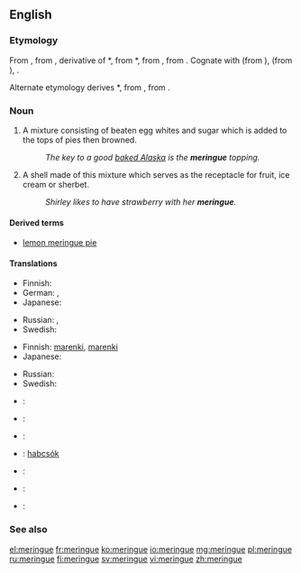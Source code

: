 ==English==

===Etymology===
From {{etyl|fr}} {{term|meringue|lang=fr}}, from {{etyl|dum}} {{term|meringue||light evening meal|lang=dum}}, derivative of {{etyl|dum}} *{{term||meren|to dip or soak bread|lang=dum}}, from {{etyl|odt}} *{{term||meren|lang=odt}}, from {{proto|gem-pro|marjanan|to grind, pound|lang=en}}, from {{proto|ine-pro|mer-|to rub, pack|lang=en}}. Cognate with {{etyl|gml|-}} {{term|meringe|lang=gml}} (from {{term|mern||to dip bread in wine|lang=gml}}), {{etyl|gmh|-}} {{term|merunge|lang=gmh}} (from {{term|meren|mëren|to soak bread in wine or water for dinner|lang=gmh}}), {{etyl|ang|-}} {{term|merian||to purify, cleanse, test|lang=ang}}.

Alternate etymology derives {{etyl|odt}} *{{term||meren|lang=odt}}, from {{proto|gem-pro|marhin|soup of bread and wine or water|lang=en}}, from {{proto|ine-pro|mark-||merk-|wet|lang=en}}.

===Noun===
{{en-noun|s|-}}

# A mixture consisting of beaten egg whites and sugar which is added to the tops of pies then browned.
#: ''The key to a good [[baked Alaska]] is the '''meringue''' topping.''
# A shell made of this mixture which serves as the receptacle for fruit, ice cream or sherbet.
#: ''Shirley likes to have strawberry with her '''meringue'''.''

====Derived terms====
* [[lemon meringue pie]]

====Translations====
{{trans-top|mixture}}
* Finnish: {{t+|fi|marenki}}
* German: {{t+|de|Baiser|n}}, {{qualifier|rare}} {{t-|de|Meringue|f}}
* Japanese: {{t-|ja|メレンゲ|tr=merenge|sc=Jpan}}
{{trans-mid}}
* Russian: {{t+|ru|безе|n|tr=bezɛ́|sc=Cyrl}} {{indeclinable}}, {{t+|ru|меренга|f|tr=merénga|sc=Cyrl}}
* Swedish: {{t+|sv|maräng|c}}
{{trans-bottom}}

{{trans-top|shell}}
* Finnish: [[marenki#Finnish|marenki]]{{t+|fi|kuppi}},  [[marenki#Finnish|marenki]]{{t+|fi|pohja}}
* Japanese: {{t-|ja|メレンゲ|tr=merenge|sc=Jpan}}
{{trans-mid}}
* Russian: {{t+|ru|меренга|f|tr=merénga|sc=Cyrl}}
* Swedish: {{t+|sv|maräng|c}}
{{trans-bottom}}

{{ttbc-top|}}
* {{ttbc|Danish}}: {{t-|da|marengs}}
* {{ttbc|French}}: {{t+|fr|meringue|f}}
* {{ttbc|German}}: {{t+|de|Baiser|n}}
* {{ttbc|Hungarian}}: [[habcsók]]
{{trans-mid}}
* {{ttbc|Norwegian}}: {{t-|no|marengs}}
* {{ttbc|Spanish}}: {{t+|es|merengue}}
* {{ttbc|Swedish}}: {{t+|sv|maräng|c}}
{{trans-bottom}}

===See also===
{{wikipedia}}

[[el:meringue]]
[[fr:meringue]]
[[ko:meringue]]
[[io:meringue]]
[[mg:meringue]]
[[pl:meringue]]
[[ru:meringue]]
[[fi:meringue]]
[[sv:meringue]]
[[vi:meringue]]
[[zh:meringue]]